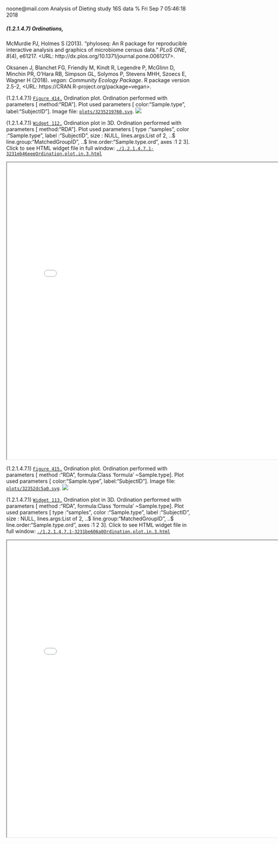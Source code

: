 noone@mail.com
Analysis of Dieting study 16S data
% Fri Sep  7 05:46:18 2018



##### \(1.2.1.4.7\) Ordinations, 



McMurdie PJ, Holmes S (2013). “phyloseq: An R package for reproducible interactive analysis and graphics of microbiome census data.” _PLoS
ONE_, *8*(4), e61217. <URL: http://dx.plos.org/10.1371/journal.pone.0061217>.


Oksanen J, Blanchet FG, Friendly M, Kindt R, Legendre P, McGlinn D, Minchin PR, O'Hara RB, Simpson GL, Solymos P, Stevens MHH, Szoecs E, Wagner
H (2018). _vegan: Community Ecology Package_. R package version 2.5-2, <URL: https://CRAN.R-project.org/package=vegan>.





\(1.2.1.4.7.1\) <a name="figure.414"></a>[`Figure 414.`](#figure.414) Ordination plot. Ordination performed with parameters [ method:"RDA"]. 
               Plot used parameters [ color:"Sample.type", label:"SubjectID"].  Image file: [`plots/3235219760.svg`](plots/3235219760.svg).
![](plots/3235219760.svg)




\(1.2.1.4.7.1\) <a name="widget.112"></a>[`Widget 112.`](#widget.112) Ordination plot in 3D. Ordination performed with parameters [ method:"RDA"]. 
               Plot used parameters [ type      :"samples", color     :"Sample.type", label     :"SubjectID", size      : NULL, lines.args:List of 2,  ..$ line.group:"MatchedGroupID",  ..$ line.order:"Sample.type.ord", axes      :1 2 3]. Click to see HTML widget file in full window: [`./1.2.1.4.7.1-3231eb46eeeOrdination.plot.in.3.html`](./1.2.1.4.7.1-3231eb46eeeOrdination.plot.in.3.html)



<iframe src="./1.2.1.4.7.1-3231eb46eeeOrdination.plot.in.3.html" width="800" height="800"> </iframe>




\(1.2.1.4.7.1\) <a name="figure.415"></a>[`Figure 415.`](#figure.415) Ordination plot. Ordination performed with parameters [ method :"RDA", formula:Class 'formula' ~Sample.type]. 
               Plot used parameters [ color:"Sample.type", label:"SubjectID"].  Image file: [`plots/32352dc5a0.svg`](plots/32352dc5a0.svg).
![](plots/32352dc5a0.svg)




\(1.2.1.4.7.1\) <a name="widget.113"></a>[`Widget 113.`](#widget.113) Ordination plot in 3D. Ordination performed with parameters [ method :"RDA", formula:Class 'formula' ~Sample.type]. 
               Plot used parameters [ type      :"samples", color     :"Sample.type", label     :"SubjectID", size      : NULL, lines.args:List of 2,  ..$ line.group:"MatchedGroupID",  ..$ line.order:"Sample.type.ord", axes      :1 2 3]. Click to see HTML widget file in full window: [`./1.2.1.4.7.1-3231be606a0Ordination.plot.in.3.html`](./1.2.1.4.7.1-3231be606a0Ordination.plot.in.3.html)



<iframe src="./1.2.1.4.7.1-3231be606a0Ordination.plot.in.3.html" width="800" height="800"> </iframe>